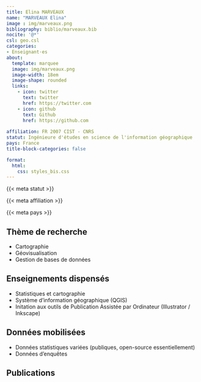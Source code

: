 ```yaml
---
title: Elina MARVEAUX
name: "MARVEAUX Elina"
image : img/marveaux.png
bibliography: biblio/marveaux.bib
nocite: '@*'
csl: geo.csl
categories: 
- Enseignant·es
about:
  template: marquee
  image: img/marveaux.png
  image-width: 18em
  image-shape: rounded
  links:
    - icon: twitter
      text: twitter
      href: https://twitter.com
    - icon: github
      text: Github
      href: https://github.com
      
affiliation: FR 2007 CIST - CNRS
statut: Ingénieure d'études en science de l'information géographique
pays: France
title-block-categories: false

format:
  html: 
    css: styles_bis.css
---
```


::: {#profil}
::: {#statut}
{{< meta statut >}}
:::

::: {#affiliation}
{{< meta affiliation >}}
:::

::: {#pays}
<i class="bi bi-globe2"></i> {{< meta pays >}}
:::
:::

## <i class="bi bi-ui-checks-grid"></i> Thème de recherche

::: {#liste}
-   Cartographie
-   Géovisualisation
-   Gestion de bases de données
:::

## <i class="bi bi-person-video3"></i> Enseignements dispensés

<div>

-   Statistiques et cartographie
-   Système d'information géographique (QGIS)
-   Initation aux outils de Publication Assistée par Ordinateur (Illustrator / Inkscape)

</div>

## <i class="bi bi-clipboard-data"></i> Données mobilisées

-   Données statistiques variées (publiques, open-source essentiellement)
-   Données d'enquêtes

## <i class="bi bi-file-earmark-text"></i> Publications

::: {#refs}
:::

